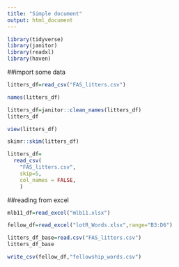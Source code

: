 ```yaml
---
title: "Simple document"
output: html_document
---
```



```r
library(tidyverse)
library(janitor)
library(readxl)
library(haven)
```


##import some data

```r

litters_df=read_csv("FAS_litters.csv")

```
```r
names(litters_df)

litters_df=janitor::clean_names(litters_df)
litters_df
```
```r
view(litters_df)
```

```r
skimr::skim(litters_df)
```

```r
litters_df=
  read_csv(
    "FAS_litters.csv",
    skip=5,
    col_names = FALSE,
    )
```

##reading from excel
```r
mlb11_df=read_excel("mlb11.xlsx")
```
```r
fellow_df=read_excel("lotR_Words.xlsx",range="B3:D6")
```

```r
litters_df_base=read.csv("FAS_litters.csv")
litters_df_base
```

```r
write_csv(fellow_df,"fellowship_words.csv")
```

